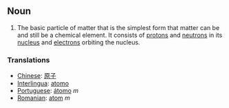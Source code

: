 == Noun ==
#The basic particle of matter that is the simplest form that matter can be and still be a chemical element.  It consists of [[proton]]s and [[neutron]]s in its [[nucleus]] and [[electron]]s orbiting the nucleus.

=== Translations ===
*[[Chinese]]: [[原子]]
*[[Interlingua]]: [[atomo]]
*[[Portuguese]]: [[átomo]] ''m''
*[[Romanian]]: [[atom]] ''m''